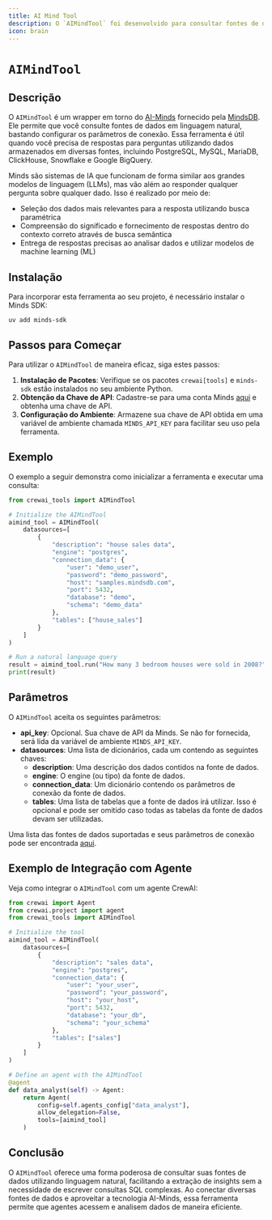 ```yaml
---
title: AI Mind Tool
description: O `AIMindTool` foi desenvolvido para consultar fontes de dados em linguagem natural.
icon: brain
---
```


# `AIMindTool`

## Descrição

O `AIMindTool` é um wrapper em torno do [AI-Minds](https://mindsdb.com/minds) fornecido pela [MindsDB](https://mindsdb.com/). Ele permite que você consulte fontes de dados em linguagem natural, bastando configurar os parâmetros de conexão. Essa ferramenta é útil quando você precisa de respostas para perguntas utilizando dados armazenados em diversas fontes, incluindo PostgreSQL, MySQL, MariaDB, ClickHouse, Snowflake e Google BigQuery.

Minds são sistemas de IA que funcionam de forma similar aos grandes modelos de linguagem (LLMs), mas vão além ao responder qualquer pergunta sobre qualquer dado. Isso é realizado por meio de:
- Seleção dos dados mais relevantes para a resposta utilizando busca paramétrica
- Compreensão do significado e fornecimento de respostas dentro do contexto correto através de busca semântica
- Entrega de respostas precisas ao analisar dados e utilizar modelos de machine learning (ML)

## Instalação

Para incorporar esta ferramenta ao seu projeto, é necessário instalar o Minds SDK:

```shell
uv add minds-sdk
```

## Passos para Começar

Para utilizar o `AIMindTool` de maneira eficaz, siga estes passos:

1. **Instalação de Pacotes**: Verifique se os pacotes `crewai[tools]` e `minds-sdk` estão instalados no seu ambiente Python.
2. **Obtenção da Chave de API**: Cadastre-se para uma conta Minds [aqui](https://mdb.ai/register) e obtenha uma chave de API.
3. **Configuração do Ambiente**: Armazene sua chave de API obtida em uma variável de ambiente chamada `MINDS_API_KEY` para facilitar seu uso pela ferramenta.

## Exemplo

O exemplo a seguir demonstra como inicializar a ferramenta e executar uma consulta:

```python Code
from crewai_tools import AIMindTool

# Initialize the AIMindTool
aimind_tool = AIMindTool(
    datasources=[
        {
            "description": "house sales data",
            "engine": "postgres",
            "connection_data": {
                "user": "demo_user",
                "password": "demo_password",
                "host": "samples.mindsdb.com",
                "port": 5432,
                "database": "demo",
                "schema": "demo_data"
            },
            "tables": ["house_sales"]
        }
    ]
)

# Run a natural language query
result = aimind_tool.run("How many 3 bedroom houses were sold in 2008?")
print(result)
```

## Parâmetros

O `AIMindTool` aceita os seguintes parâmetros:

- **api_key**: Opcional. Sua chave de API da Minds. Se não for fornecida, será lida da variável de ambiente `MINDS_API_KEY`.
- **datasources**: Uma lista de dicionários, cada um contendo as seguintes chaves:
  - **description**: Uma descrição dos dados contidos na fonte de dados.
  - **engine**: O engine (ou tipo) da fonte de dados.
  - **connection_data**: Um dicionário contendo os parâmetros de conexão da fonte de dados.
  - **tables**: Uma lista de tabelas que a fonte de dados irá utilizar. Isso é opcional e pode ser omitido caso todas as tabelas da fonte de dados devam ser utilizadas.

Uma lista das fontes de dados suportadas e seus parâmetros de conexão pode ser encontrada [aqui](https://docs.mdb.ai/docs/data_sources).

## Exemplo de Integração com Agente

Veja como integrar o `AIMindTool` com um agente CrewAI:

```python Code
from crewai import Agent
from crewai.project import agent
from crewai_tools import AIMindTool

# Initialize the tool
aimind_tool = AIMindTool(
    datasources=[
        {
            "description": "sales data",
            "engine": "postgres",
            "connection_data": {
                "user": "your_user",
                "password": "your_password",
                "host": "your_host",
                "port": 5432,
                "database": "your_db",
                "schema": "your_schema"
            },
            "tables": ["sales"]
        }
    ]
)

# Define an agent with the AIMindTool
@agent
def data_analyst(self) -> Agent:
    return Agent(
        config=self.agents_config["data_analyst"],
        allow_delegation=False,
        tools=[aimind_tool]
    )
```

## Conclusão

O `AIMindTool` oferece uma forma poderosa de consultar suas fontes de dados utilizando linguagem natural, facilitando a extração de insights sem a necessidade de escrever consultas SQL complexas. Ao conectar diversas fontes de dados e aproveitar a tecnologia AI-Minds, essa ferramenta permite que agentes acessem e analisem dados de maneira eficiente.